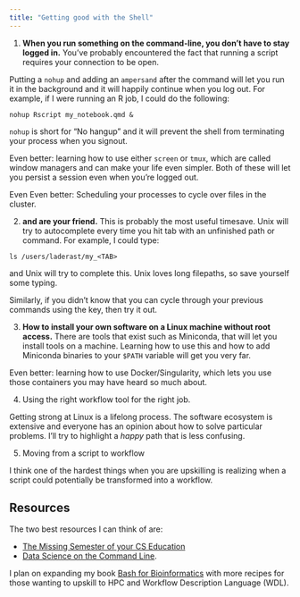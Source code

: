 ```yaml
---
title: "Getting good with the Shell"
---
```


1. **When you run something on the command-line, you don't have to stay logged in.** You've probably encountered the fact that running a script requires your connection to be open.  

Putting a `nohup` and adding an `ampersand` after the command will let you run it in the background and it will happily continue when you log out. For example, if I were running an R job, I could do the following:

```
nohup Rscript my_notebook.qmd &
```

`nohup` is short for "No hangup" and it will prevent the shell from terminating your process when you signout. 

Even better: learning how to use either `screen` or `tmux`, which are called window managers and can make your life even simpler. Both of these will let you persist a session even when you're logged out.

Even Even better: Scheduling your processes to cycle over files in the cluster.

2. **<TAB> and <UP-ARROW> are your friend.** This is probably the most useful timesave. Unix will try to autocomplete every time you hit tab with an unfinished path or command. For example, I could type:

```
ls /users/laderast/my_<TAB>
```

and Unix will try to complete this. Unix loves long filepaths, so save yourself some typing. 

Similarly, if you didn't know that you can cycle through your previous commands using the <UP-ARROW> key, then try it out. 

3. **How to install your own software on a Linux machine without root access.** There are tools that exist such as Miniconda, that will let you install tools on a machine. Learning how to use this and how to add Miniconda binaries to your `$PATH` variable will get you very far. 

Even better: learning how to use Docker/Singularity, which lets you use those containers you may have heard so much about.

4. Using the right workflow tool for the right job. 

Getting strong at Linux is a lifelong process. The software ecosystem is extensive and everyone has an opinion about how to solve particular problems. I'll try to highlight a *happy* path that is less confusing. 

5. Moving from a script to workflow

I think one of the hardest things when you are upskilling is realizing when a script could potentially be transformed into a workflow. 

## Resources

The two best resources I can think of are:

- [The Missing Semester of your CS Education](https://missing.csail.mit.edu/) 
- [Data Science on the Command Line](https://jeroenjanssens.com/dsatcl/).

I plan on expanding my book [Bash for Bioinformatics](https://laderast.github.io/bash_for_bioinformatics) with more recipes for those wanting to upskill to HPC and Workflow Description Language (WDL). 